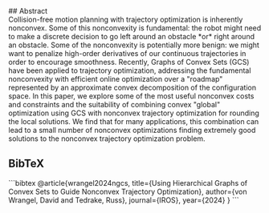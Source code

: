 <div className="max-w-[200mm] mx-auto font-sans text-md md:text-lg leading-loose p-5 md:px-12 md:py-8 bg-[#fafafa] shadow-md rounded-lg mb-5">
<div className="text-center">
## Abstract
</div>

<div className="text-justify">
Collision-free motion planning with trajectory optimization is inherently nonconvex. Some of this nonconvexity is fundamental: the robot might need to make a discrete decision to go left around an obstacle *or* right around an obstacle. Some of the nonconvexity is potentially more benign: we might want to penalize high-order derivatives of our continuous trajectories in order to encourage smoothness. Recently, Graphs of Convex Sets (GCS) have been applied to trajectory optimization, addressing the fundamental nonconvexity with efficient online optimization over a "roadmap" represented by an approximate convex decomposition of the configuration space. In this paper, we explore some of the most useful nonconvex costs and constraints and the suitability of combining convex "global" optimization using GCS with nonconvex trajectory optimization for rounding the local solutions. We find that for many applications, this combination can lead to a small number of nonconvex optimizations finding extremely good solutions to the nonconvex trajectory optimization problem.
</div>

## BibTeX
<div
    className="bg-[#f0f0f0] p-2 rounded-md overflow-auto"
>
```bibtex
@article{wrangel2024ngcs,
  title={Using Hierarchical Graphs of Convex Sets
        to Guide Nonconvex Trajectory Optimization},
  author={von Wrangel, David and Tedrake, Russ},
  journal={IROS},
  year={2024}
}
```
</div>
</div>